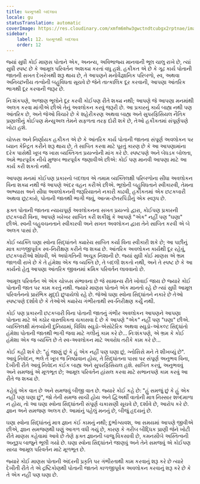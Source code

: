 ```yaml
---
title: ધરમૂળથી બદલાવ
locale: gu
statusTranslation: automatic
coverImage: https://res.cloudinary.com/xmfm6mhw3gwctndtcubgx2rptnae/image/upload/v1740468922/small_cover_tratado_de_psicologia_revolucionaria_a4c0dca4e0.webp
sidebar:
    label: 12. ધરમૂળથી બદલાવ
    order: 12
---
```

જ્યાં સુધી કોઈ માણસ પોતાને એક, અનન્ય, અવિભાજ્ય માનવાની ભૂલ ચાલુ રાખે છે, ત્યાં સુધી સ્પષ્ટ છે કે આમૂલ પરિવર્તન અશક્ય કરતાં વધુ હશે. હકીકત એ છે કે ગૂઢ કાર્ય પોતાની જાતની સખત દેખરેખથી શરૂ થાય છે, તે આપણને મનોવૈજ્ઞાનિક પરિબળો, સ્વ, અથવા અનિચ્છનીય તત્વોની બહુવિધતા સૂચવે છે જેને તાત્કાલિક દૂર કરવાની, આપણા આંતરિક ભાગથી દૂર કરવાની જરૂર છે.

નિઃશંકપણે, અજાણ ભૂલોને દૂર કરવી કોઈપણ રીતે શક્ય નથી; આપણે જે આપણા મનમાંથી અલગ કરવા માંગીએ છીએ તેનું અવલોકન કરવું જરૂરી છે. આ પ્રકારનું કાર્ય બાહ્ય નથી પણ આંતરિક છે, અને જેઓ વિચારે છે કે શહેરીકરણ અથવા બાહ્ય અને સુપરફિસિયલ નૈતિક પ્રણાલીનું કોઈપણ મેન્યુઅલ તેમને સફળતા તરફ દોરી શકે છે, તેઓ હકીકતમાં સંપૂર્ણપણે ખોટા હશે.

ચોક્કસ અને નિર્ણાયક હકીકત એ છે કે આંતરિક કાર્ય પોતાની જાતના સંપૂર્ણ અવલોકન પર ધ્યાન કેન્દ્રિત કરીને શરૂ થાય છે, તે સાબિત કરવા માટે પૂરતું કારણ છે કે આ આપણામાંના દરેક પાસેથી ખૂબ જ ખાસ વ્યક્તિગત પ્રયત્નોની માંગ કરે છે. સ્પષ્ટપણે અને બેધડક બોલતા, અમે ભારપૂર્વક નીચે મુજબ ભારપૂર્વક જણાવીએ છીએ: કોઈ પણ માનવી આપણા માટે આ કાર્ય કરી શકતો નથી.

આપણા મનમાં કોઈપણ પ્રકારનો બદલાવ એ તમામ વ્યક્તિલક્ષી પરિબળોના સીધા અવલોકન વિના શક્ય નથી જે આપણે અંદર વહન કરીએ છીએ. ભૂલોની બહુવિધતાને સ્વીકારવી, તેમના અભ્યાસ અને સીધા અવલોકનની જરૂરિયાતને નકારી કાઢવી, હકીકતમાં એક છટકબારી અથવા છૂટકારો, પોતાની જાતથી ભાગી જવું, આત્મ-છેતરપિંડીનું એક સ્વરૂપ છે.

ફક્ત પોતાની જાતના ન્યાયપૂર્ણ અવલોકનના સખત પ્રયત્નો દ્વારા, કોઈપણ પ્રકારની છટકબારી વિના, આપણે ખરેખર સાબિત કરી શકીશું કે આપણે "એક" નહીં પણ "ઘણા" છીએ. સ્વની બહુવચનતાને સ્વીકારવી અને સખત અવલોકન દ્વારા તેને સાબિત કરવી એ બે અલગ પાસાં છે.

કોઈ વ્યક્તિ ઘણા સ્વોના સિદ્ધાંતને ક્યારેય સાબિત કર્યા વિના સ્વીકારી શકે છે; આ પછીનું માત્ર કાળજીપૂર્વક સ્વ-નિરીક્ષણ કરીને જ શક્ય છે. આંતરિક અવલોકન કાર્યથી દૂર રહેવું, છટકબારીઓ શોધવી, એ અધોગતિની અચૂક નિશાની છે. જ્યાં સુધી કોઈ માણસ એ ભ્રમ જાળવી રાખે છે કે તે હંમેશા એક જ વ્યક્તિ છે, તે બદલી શકતો નથી, અને તે સ્પષ્ટ છે કે આ કાર્યનો હેતુ આપણા આંતરિક જીવનમાં ક્રમિક પરિવર્તન લાવવાનો છે.

આમૂલ પરિવર્તન એ એક ચોક્કસ સંભાવના છે જે સામાન્ય રીતે ખોવાઈ જાય છે જ્યારે કોઈ પોતાની જાત પર કામ કરતું નથી. જ્યારે માણસ પોતાને એક માનતો રહે છે ત્યાં સુધી આમૂલ પરિવર્તનનો પ્રારંભિક મુદ્દો છુપાયેલો રહે છે. જેઓ ઘણા સ્વોના સિદ્ધાંતને નકારે છે તેઓ સ્પષ્ટપણે દર્શાવે છે કે તેઓએ ક્યારેય ગંભીરતાથી સ્વ-નિરીક્ષણ કર્યું નથી.

કોઈ પણ પ્રકારની છટકબારી વિના પોતાની જાતનું ગંભીર અવલોકન આપણને આપણા પોતાના માટે એ કઠોર વાસ્તવિકતા ચકાસવા દે છે કે આપણે "એક" નહીં પણ "ઘણા" છીએ. વ્યક્તિલક્ષી મંતવ્યોની દુનિયામાં, વિવિધ સ્યુડો-એસોટેરિક અથવા સ્યુડો-ઓકલ્ટ સિદ્ધાંતો હંમેશા પોતાની જાતથી ભાગી જવા માટે ગલીનું કામ કરે છે... નિઃશંકપણે, એ ભ્રમ કે કોઈ હંમેશા એક જ વ્યક્તિ છે તે સ્વ-અવલોકન માટે અવરોધ તરીકે કામ કરે છે...

કોઈ કહી શકે છે: "હું જાણું છું કે હું એક નહીં પણ ઘણા છું, ગ્નોસિસે મને તે શીખવ્યું છે". આવું નિવેદન, ભલે તે ખૂબ જ નિષ્ઠાવાન હોય, તે સિદ્ધાંતના પાસા પર સંપૂર્ણ અનુભવ વિના, દેખીતી રીતે આવું નિવેદન કંઈક બાહ્ય અને સુપરફિસિયલ હશે. સાબિત કરવું, અનુભવવું અને સમજવું એ મૂળભૂત છે; આમૂલ પરિવર્તન હાંસલ કરવા માટે સભાનપણે કામ કરવું આ રીતે જ શક્ય છે.

કહેવું એક વાત છે અને સમજવું બીજી વાત છે. જ્યારે કોઈ કહે છે: "હું સમજું છું કે હું એક નહીં પણ ઘણા છું", જો તેની સમજ સાચી હોય અને દ્વિઅર્થી વાતોની માત્ર નિસ્સાર શબ્દમાળા ન હોય, તો આ ઘણા સ્વોના સિદ્ધાંતની સંપૂર્ણ ચકાસણી સૂચવે છે, દર્શાવે છે, આરોપ કરે છે. જ્ઞાન અને સમજણ અલગ છે. આમાંનું પહેલું મનનું છે, બીજું હૃદયનું છે.

ઘણા સ્વોના સિદ્ધાંતનું માત્ર જ્ઞાન કંઈ કામનું નથી; દુર્ભાગ્યવશ, આ સમયમાં આપણે જીવીએ છીએ, જ્ઞાન સમજણથી ઘણું આગળ વધી ગયું છે, કારણ કે ગરીબ બૌદ્ધિક પ્રાણી જેને ખોટી રીતે માણસ કહેવામાં આવે છે તેણે ફક્ત જ્ઞાનની બાજુ વિકસાવી છે, કમનસીબે અસ્તિત્વની અનુરૂપ બાજુને ભૂલી ગયો છે. ઘણા સ્વોના સિદ્ધાંતને જાણવું અને તેને સમજવું એ કોઈપણ સાચા આમૂલ પરિવર્તન માટે મૂળભૂત છે.

જ્યારે કોઈ માણસ પોતાની અંદરની પ્રકૃતિ પર ગંભીરતાથી કામ કરવાનું શરૂ કરે છે ત્યારે દેખીતી રીતે તે એ દ્રષ્ટિકોણથી પોતાની જાતને કાળજીપૂર્વક અવલોકન કરવાનું શરૂ કરે છે કે તે એક નહીં પણ ઘણા છે.

